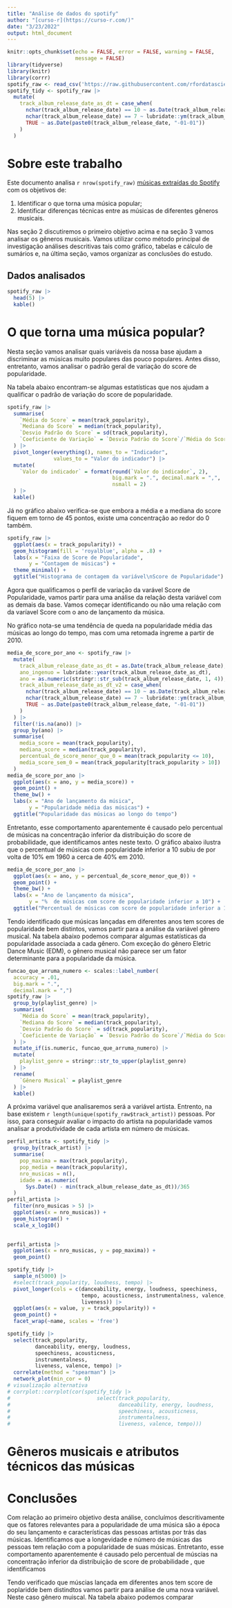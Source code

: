 ```yaml
---
title: "Análise de dados do spotify"
author: "[curso-r](https://curso-r.com/)"
date: "3/23/2022"
output: html_document
---
```


```r
knitr::opts_chunk$set(echo = FALSE, error = FALSE, warning = FALSE,
                      message = FALSE)
library(tidyverse)
library(knitr)
library(corrr)
spotify_raw <- read_csv('https://raw.githubusercontent.com/rfordatascience/tidytuesday/master/data/2020/2020-01-21/spotify_songs.csv')
spotify_tidy <- spotify_raw |> 
  mutate(
    track_album_release_date_as_dt = case_when(
      nchar(track_album_release_date) == 10 ~ as.Date(track_album_release_date),
      nchar(track_album_release_date) == 7 ~ lubridate::ym(track_album_release_date),
      TRUE ~ as.Date(paste0(track_album_release_date, "-01-01"))
    )
  )
```

# Sobre este trabalho

Este documento analisa `r nrow(spotify_raw)` [músicas extraídas do Spotify](https://raw.githubusercontent.com/rfordatascience/tidytuesday/master/data/2020/2020-01-21/spotify_songs.csv) com os objetivos de: 

1. Identificar o que torna uma música popular;
2. Identificar diferenças técnicas entre as músicas de diferentes gêneros musicais.

Nas seção 2 discutiremos o primeiro objetivo acima e na seção 3 vamos analisar os gêneros musicais. Vamos utilizar como método principal de investigação análises descritivas tais como gráfico, tabelas e cálculo de sumários e, na última seção, vamos organizar as conclusões do estudo.

## Dados analisados

<!-- aqui devemos inserir um texto explicando o que é cada coluna, quantas linhas tem, se tem algum tipo de viés de dados etc -->

```r
spotify_raw |> 
  head(5) |> 
  kable()
```

# O que torna uma música popular?

Nesta seção vamos analisar quais variáveis da nossa base ajudam a discriminar as músicas muito populares das pouco populares. Antes disso, entretanto, vamos analisar o padrão geral de variação do score de popularidade. 

Na tabela abaixo encontram-se algumas estatísticas que nos ajudam a qualificar o padrão de variação do score de popularidade.

```r
spotify_raw |> 
  summarise(
    `Média do Score` = mean(track_popularity),
    `Mediana do Score` = median(track_popularity),
    `Desvio Padrão do Score` = sd(track_popularity),
    `Coeficiente de Variação` = `Desvio Padrão do Score`/`Média do Score`
  ) |> 
  pivot_longer(everything(), names_to = "Indicador",
               values_to = "Valor do indicador") |> 
  mutate(
    `Valor do indicador` = format(round(`Valor do indicador`, 2),
                                  big.mark = ".", decimal.mark = ",",
                                  nsmall = 2)
  ) |> 
  kable()
```

Já no gráfico abaixo verifica-se que embora a média e a mediana do score fiquem em torno de 45 pontos, existe uma concentração ao redor do 0 também.

```r
spotify_raw |> 
  ggplot(aes(x = track_popularity)) + 
  geom_histogram(fill = 'royalblue', alpha = .8) +
  labs(x = "Faixa de Score de Popularidade",
       y = "Contagem de músicas") +
  theme_minimal() +
  ggtitle("Histograma de contagem da variável\nScore de Popularidade")
```

Agora que qualificamos o perfil de variação da varável Score de Popularidade, vamos partir para uma análise da relação desta variável com as demais da base. Vamos começar identificando ou não uma relação com da varíavel Score com o ano de lançamento da música.

No gráfico nota-se uma tendência de queda na popularidade média das músicas ao longo do tempo, mas com uma retomada íngreme a partir de 2010.

```r
media_de_score_por_ano <- spotify_raw |> 
  mutate(
    track_album_release_date_as_dt = as.Date(track_album_release_date),
    ano_ingenuo = lubridate::year(track_album_release_date_as_dt),
    ano = as.numeric(stringr::str_sub(track_album_release_date, 1, 4)),
    track_album_release_date_as_dt_v2 = case_when(
      nchar(track_album_release_date) == 10 ~ as.Date(track_album_release_date),
      nchar(track_album_release_date) == 7 ~ lubridate::ym(track_album_release_date),
      TRUE ~ as.Date(paste0(track_album_release_date, "-01-01"))
    )
  ) |> 
  filter(!is.na(ano)) |> 
  group_by(ano) |> 
  summarise(
    media_score = mean(track_popularity),
    mediana_score = median(track_popularity),
    percentual_de_score_menor_que_0 = mean(track_popularity <= 10),
    media_score_sem_0 = mean(track_popularity[track_popularity > 10])
  )
media_de_score_por_ano |> 
  ggplot(aes(x = ano, y = media_score)) + 
  geom_point() +
  theme_bw() +
  labs(x = "Ano de lançamento da música",
       y = "Popularidade média das músicas") +
  ggtitle("Popularidade das músicas ao longo do tempo")
```

Entretanto, esse comportamento aparentemente é causado pelo percentual de músicas na concentração inferior da distribuição do score de probabilidade, que identificamos antes neste texto. O gráfico abaixo ilustra que o percentual de músicas com popularidade inferior a 10 subiu de por volta de 10% em 1960 a cerca de 40% em 2010.

```r
media_de_score_por_ano |> 
  ggplot(aes(x = ano, y = percentual_de_score_menor_que_0)) + 
  geom_point() +
  theme_bw() +
  labs(x = "Ano de lançamento da música",
       y = "%  de músicas com score de popularidade inferior a 10") +
  ggtitle("Percentual de músicas com score de popularidade inferior a 10 ao longo do tempo")
```

Tendo identificado que músicas lançadas em diferentes anos tem scores de popularidade bem distintos, vamos partir para a análise da variável gênero musical. Na tabela abaixo podemos comparar algumas estatísticas da popularidade associada a cada gênero. Com exceção do gênero Eletric Dance Music (EDM), o gênero musical não parece ser um fator determinante para a popularidade da música.

```r
funcao_que_arruma_numero <- scales::label_number(
  accuracy = .01,
  big.mark = ".",
  decimal.mark = ",")
spotify_raw |> 
  group_by(playlist_genre) |> 
  summarise(
    `Média do Score` = mean(track_popularity),
    `Mediana do Score` = median(track_popularity),
    `Desvio Padrão do Score` = sd(track_popularity),
    `Coeficiente de Variação` = `Desvio Padrão do Score`/`Média do Score`
  ) |> 
  mutate_if(is.numeric, funcao_que_arruma_numero) |> 
  mutate(
    playlist_genre = stringr::str_to_upper(playlist_genre)
  ) |> 
  rename(
    `Gênero Musical` = playlist_genre
  ) |> 
  kable()
```

A próxima variável que analisaremos será a variável artista. Entrento, na base existem `r length(unique(spotify_raw$track_artist))` pessoas. Por isso, para conseguir avaliar o impacto do artista na popularidade vamos analisar a produtividade de cada artista em número de músicas.

```r
perfil_artista <- spotify_tidy |> 
  group_by(track_artist) |> 
  summarise(
    pop_maxima = max(track_popularity),
    pop_media = mean(track_popularity),
    nro_musicas = n(),
    idade = as.numeric(
      Sys.Date() - min(track_album_release_date_as_dt))/365
  )
perfil_artista |> 
  filter(nro_musicas > 5) |>  
  ggplot(aes(x = nro_musicas)) + 
  geom_histogram() + 
  scale_x_log10()
  
```

```r
perfil_artista |> 
  ggplot(aes(x = nro_musicas, y = pop_maxima)) + 
  geom_point()
```

```r
spotify_tidy |>
  sample_n(5000) |> 
  #select(track_popularity, loudness, tempo) |>
  pivot_longer(cols = c(danceability, energy, loudness, speechiness,
                        tempo, acousticness, instrumentalness, valence,
                        liveness)) |> 
  ggplot(aes(x = value, y = track_popularity)) + 
  geom_point() +
  facet_wrap(~name, scales = 'free')
```

```r
spotify_tidy |> 
  select(track_popularity,
         danceability, energy, loudness,
         speechiness, acousticness,
         instrumentalness,
         liveness, valence, tempo) |> 
  correlate(method = "spearman") |> 
  network_plot(min_cor = 0)
# visualização alternativa 
# corrplot::corrplot(cor(spotify_tidy |> 
#                            select(track_popularity,
#                                   danceability, energy, loudness,
#                                   speechiness, acousticness,
#                                   instrumentalness,
#                                   liveness, valence, tempo)))
```

# Gêneros musicais e atributos técnicos das músicas



# Conclusões

Com relação ao primeiro objetivo desta análise, concluímos descritivamente que os fatores relevantes para a popularidade de uma música são a época do seu lançamento e características das pessoas artistas por trás das músicas. Identificamos que a longevidade e número de músicas das pessoas tem relação com a popularidade de suas músicas.
Entretanto, esse comportamento aparentemente é causado pelo percentual de múscias na concentração inferior da distribuição de score de probabilidade , que identificamos  

Tendo verificado que múscias lançada em diferentes anos tem score de poplaridde bem distindtos vamos partir para análise de uma nova variável. Neste caso gênero muiscal. Na tabela abaixo podemos comparar 
